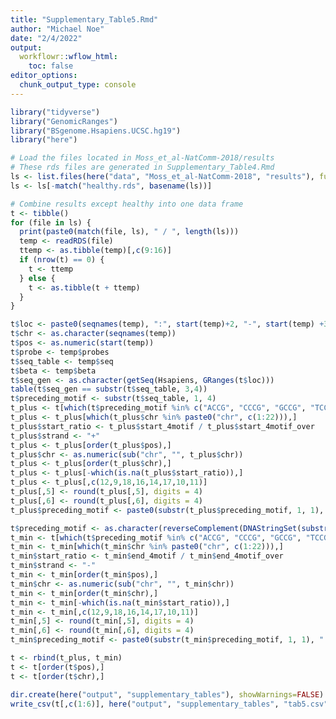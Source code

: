 ```yaml
---
title: "Supplementary_Table5.Rmd"
author: "Michael Noe"
date: "2/4/2022"
output:
  workflowr::wflow_html:
    toc: false
editor_options:
  chunk_output_type: console
---
```


```r
library("tidyverse")
library("GenomicRanges")
library("BSgenome.Hsapiens.UCSC.hg19")
library("here")
```

```r
# Load the files located in Moss_et_al-NatComm-2018/results
# These rds files are generated in Supplementary_Table4.Rmd
ls <- list.files(here("data", "Moss_et_al-NatComm-2018", "results"), full.names = T)
ls <- ls[-match("healthy.rds", basename(ls))]

# Combine results except healthy into one data frame 
t <- tibble()
for (file in ls) {
  print(paste0(match(file, ls), " / ", length(ls)))
  temp <- readRDS(file)
  ttemp <- as.tibble(temp)[,c(9:16)]
  if (nrow(t) == 0) {
    t <- ttemp
  } else {
    t <- as.tibble(t + ttemp)
  }
}

t$loc <- paste0(seqnames(temp), ":", start(temp)+2, "-", start(temp) +3)
t$chr <- as.character(seqnames(temp))
t$pos <- as.numeric(start(temp))
t$probe <- temp$probes
t$seq_table <- temp$seq
t$beta <- temp$beta
t$seq_gen <- as.character(getSeq(Hsapiens, GRanges(t$loc)))
table(t$seq_gen == substr(t$seq_table, 3,4))
t$preceding_motif <- substr(t$seq_table, 1, 4)
t_plus <- t[which(t$preceding_motif %in% c("ACCG", "CCCG", "GCCG", "TCCG")),]
t_plus <- t_plus[which(t_plus$chr %in% paste0("chr", c(1:22))),]
t_plus$start_ratio <- t_plus$start_4motif / t_plus$start_4motif_over
t_plus$strand <- "+"
t_plus <- t_plus[order(t_plus$pos),]
t_plus$chr <- as.numeric(sub("chr", "", t_plus$chr))
t_plus <- t_plus[order(t_plus$chr),]
t_plus <- t_plus[-which(is.na(t_plus$start_ratio)),]
t_plus <- t_plus[,c(12,9,18,16,14,17,10,11)]
t_plus[,5] <- round(t_plus[,5], digits = 4)
t_plus[,6] <- round(t_plus[,6], digits = 4)
t_plus$preceding_motif <- paste0(substr(t_plus$preceding_motif, 1, 1), " | ", substr(t_plus$preceding_motif, 2, 4))

t$preceding_motif <- as.character(reverseComplement(DNAStringSet(substr(t$seq_table, 3, 6))))
t_min <- t[which(t$preceding_motif %in% c("ACCG", "CCCG", "GCCG", "TCCG")),]
t_min <- t_min[which(t_min$chr %in% paste0("chr", c(1:22))),]
t_min$start_ratio <- t_min$end_4motif / t_min$end_4motif_over
t_min$strand <- "-"
t_min <- t_min[order(t_min$pos),]
t_min$chr <- as.numeric(sub("chr", "", t_min$chr))
t_min <- t_min[order(t_min$chr),]
t_min <- t_min[-which(is.na(t_min$start_ratio)),]
t_min <- t_min[,c(12,9,18,16,14,17,10,11)]
t_min[,5] <- round(t_min[,5], digits = 4)
t_min[,6] <- round(t_min[,6], digits = 4)
t_min$preceding_motif <- paste0(substr(t_min$preceding_motif, 1, 1), " | ", substr(t_min$preceding_motif, 2, 4))

t <- rbind(t_plus, t_min)
t <- t[order(t$pos),]
t <- t[order(t$chr),]

dir.create(here("output", "supplementary_tables"), showWarnings=FALSE)
write_csv(t[,c(1:6)], here("output", "supplementary_tables", "tab5.csv")) 
```


